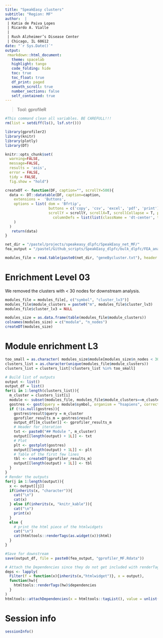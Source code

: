 ```yaml
---
title: "SpeakEasy clusters"
subtitle: "Region: MF"
author:  |
 | Katia de Paiva Lopes 
 | Ricardo A. Vialle
 |
 | Rush Alzheimer’s Disease Center
 | Chicago, IL 60612
date: "`r Sys.Date()`"
output: 
 rmarkdown::html_document:
   theme: spacelab
   highlight: tango
   code_folding: hide
   toc: true
   toc_float: true
   df_print: paged
   smooth_scroll: true
   number_sections: false
   self_contained: true  
---
```


> Tool: gprofileR

```r
#This command clean all variables. BE CAREFULL!!! 
rm(list = setdiff(ls(), lsf.str()))
```

```r
library(gprofiler2)
library(knitr)
library(plotly)
library(DT)

knitr::opts_chunk$set( 
  warning=FALSE,
  message=FALSE,
  results = 'asis',
  error = FALSE,
  tidy = FALSE,
  fig.show = "hold")
```

```r
createDT <- function(DF, caption="", scrollY=500){
  data <- DT::datatable(DF, caption=caption,
    extensions =  'Buttons',
    options = list( dom = 'Bfrtip', 
                    buttons = c('copy', 'csv', 'excel', 'pdf', 'print'), 
                    scrollY = scrollY, scrollX=T, scrollCollapse = T, paging = F,  
                      columnDefs = list(list(className = 'dt-center', targets = "_all"))
    )
  ) 
   return(data)
}
```

```r
net_dir = "/pastel/projects/speakeasy_dlpfc/SpeakEasy_net_MF/"
fea_output = "/pastel/Github_scripts/SpeakEasy_dlpfc/bulk_dlpfc/FEA_analysis/gprofiler/"

modules_file = read.table(paste0(net_dir, "geneBycluster.txt"), header = T)
```

# Enrichment Level 03
We removed the clusters with < 30 nodes for downstream analysis. 
```r
modules_file = modules_file[, c("symbol", "cluster_lv3")]
modules_file$module_clusters = paste0("m", modules_file$cluster_lv3)
modules_file$cluster_lv3 = NULL

modules_size = as.data.frame(table(modules_file$module_clusters))
colnames(modules_size) = c("module", "n_nodes")
createDT(modules_size)
```

# Module enrichment L3 {.tabset .tabset-fade}
```r
too_small = as.character( modules_size$module[modules_size$n_nodes < 30]) # Get modules < 30 nodes to be removed
clusters_list = as.character(unique(modules_file$module_clusters))
clusters_list = clusters_list[!clusters_list %in% too_small]

# Build list of outputs
output <- list()
output_df = list()
for(i in 1:length(clusters_list)){
  m_cluster = clusters_list[i]
  module <- subset(modules_file, modules_file$module_clusters==m_cluster, select = c("symbol"))
  gostres <- gost(query = module$symbol, organism = "hsapiens", correction_method = "gSCS", significant = TRUE, user_threshold = 0.05)
  if (!is.null(gostres)){
    gostres$result$query = m_cluster
    gprofiler_results_m = gostres$result
    output_df[[m_cluster]] <- gprofiler_results_m
    # Header for iteration
    txt <- paste0("## Module ", m_cluster)
    output[[length(output) + 1L]] <- txt
    # Plot
    plt <- gostplot(gostres)
    output[[length(output) + 1L]] <- plt
    # Table of the first few lines
    tbl <- createDT(gprofiler_results_m)
    output[[length(output) + 1L]] <- tbl
  }
}
# Render the outputs
for(j in 1:length(output)){
  x <- output[[j]]
  if(inherits(x, "character")){
    cat("\n")
    cat(x)
  } else if(inherits(x, "knitr_kable")){
    cat("\n")
    print(x)
  }
  else {
    # print the html piece of the htmlwidgets
    cat("\n")
    cat(htmltools::renderTags(as.widget(x))$html)
  }
}

#Save for downstream
save(output_df, file = paste0(fea_output, "gprofiler_MF.Rdata"))
```

```r
# Attach the Dependencies since they do not get included with renderTags(...)$html
deps <- lapply(
  Filter(f = function(x){inherits(x,"htmlwidget")}, x = output),
  function(hw){
    htmltools::renderTags(hw)$dependencies
  }
)
htmltools::attachDependencies(x = htmltools::tagList(), value = unlist(deps,recursive=FALSE))
```

# Session info
```r
sessionInfo()
```
